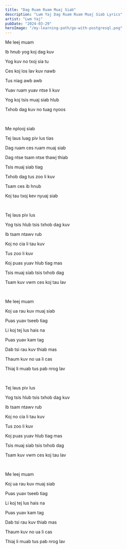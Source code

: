 ```yaml
---
title: "Dag Ruam Ruam Muaj Siab"
description: "Lwm Yaj Dag Ruam Ruam Muaj Siab Lyrics"
artist: "Lwm Yaj"
pubDate: "2024-03-29"
heroImage: "/my-learning-path/go-with-postgresql.png"
---
```


Me leej muam

Ib hnub yog koj dag kuv

Yog kuv no txoj sia tu

Ces koj los lav kuv nawb

Tus niag awb awb

Yuav ruam yuav ntse li kuv

Yog koj tsis muaj siab hlub

Txhob dag kuv no tuag nyoos

<br />

Me nplooj siab

Tej laus luag piv lus tias

Dag ruam ces ruam muaj siab

Dag ntse tsam ntse thawj thiab

Tsis muaj siab tiag

Txhob dag tus zoo li kuv

Tsam ces ib hnub

Koj tau txoj kev nyuaj siab

<br />

Tej laus piv lus

Yog tsis hlub tsis txhob dag kuv

Ib tsam ntawv rub

Koj no cia li tau kuv

Tus zoo li kuv

Koj puas yuav hlub tiag mas

Tsis muaj siab tsis txhob dag

Tsam kuv vwm ces koj tau lav

<br />

Me leej muam

Koj ua rau kuv muaj siab

Puas yuav tseeb tiag

Li koj tej lus hais na

Puas yuav kam tag

Dab tsi rau kuv thiab mas

Thaum kuv no ua li cas

Thiaj li muab tus pab nrog lav

<br />

Tej laus piv lus

Yog tsis hlub tsis txhob dag kuv

Ib tsam ntawv rub

Koj no cia li tau kuv

Tus zoo li kuv

Koj puas yuav hlub tiag mas

Tsis muaj siab tsis txhob dag

Tsam kuv vwm ces koj tau lav

<br />

Me leej muam

Koj ua rau kuv muaj siab

Puas yuav tseeb tiag

Li koj tej lus hais na

Puas yuav kam tag

Dab tsi rau kuv thiab mas

Thaum kuv no ua li cas

Thiaj li muab tus pab nrog lav
